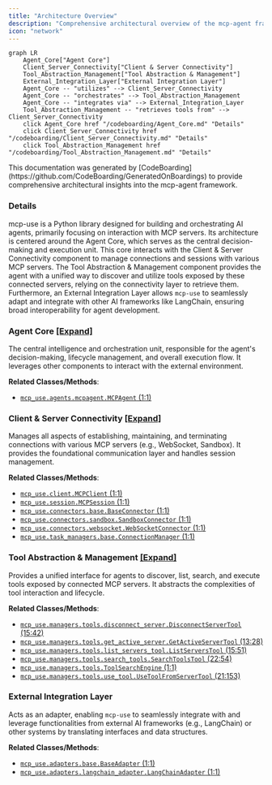 ```yaml
---
title: "Architecture Overview"
description: "Comprehensive architectural overview of the mcp-agent framework"
icon: "network"
---
```



```mermaid
graph LR
    Agent_Core["Agent Core"]
    Client_Server_Connectivity["Client & Server Connectivity"]
    Tool_Abstraction_Management["Tool Abstraction & Management"]
    External_Integration_Layer["External Integration Layer"]
    Agent_Core -- "utilizes" --> Client_Server_Connectivity
    Agent_Core -- "orchestrates" --> Tool_Abstraction_Management
    Agent_Core -- "integrates via" --> External_Integration_Layer
    Tool_Abstraction_Management -- "retrieves tools from" --> Client_Server_Connectivity
    click Agent_Core href "/codeboarding/Agent_Core.md" "Details"
    click Client_Server_Connectivity href "/codeboarding/Client_Server_Connectivity.md" "Details"
    click Tool_Abstraction_Management href "/codeboarding/Tool_Abstraction_Management.md" "Details"
```

<Info>
This documentation was generated by [CodeBoarding](https://github.com/CodeBoarding/GeneratedOnBoardings) to provide comprehensive architectural insights into the mcp-agent framework.
</Info>

### Details

mcp-use is a Python library designed for building and orchestrating AI agents, primarily focusing on interaction with MCP servers. Its architecture is centered around the Agent Core, which serves as the central decision-making and execution unit. This core interacts with the Client & Server Connectivity component to manage connections and sessions with various MCP servers. The Tool Abstraction & Management component provides the agent with a unified way to discover and utilize tools exposed by these connected servers, relying on the connectivity layer to retrieve them. Furthermore, an External Integration Layer allows `mcp-use` to seamlessly adapt and integrate with other AI frameworks like LangChain, ensuring broad interoperability for agent development.

### Agent Core [[Expand]](./Agent_Core)
The central intelligence and orchestration unit, responsible for the agent's decision-making, lifecycle management, and overall execution flow. It leverages other components to interact with the external environment.


**Related Classes/Methods**:

- <a href="https://github.com/mcp-use/mcp-use/blob/main/mcp_use/agents/mcpagent.py#L1-L1" target="_blank" rel="noopener noreferrer">`mcp_use.agents.mcpagent.MCPAgent` (1:1)</a>


### Client & Server Connectivity [[Expand]](./Client_Server_Connectivity)
Manages all aspects of establishing, maintaining, and terminating connections with various MCP servers (e.g., WebSocket, Sandbox). It provides the foundational communication layer and handles session management.


**Related Classes/Methods**:

- <a href="https://github.com/mcp-use/mcp-use/blob/main/mcp_use/client.py#L1-L1" target="_blank" rel="noopener noreferrer">`mcp_use.client.MCPClient` (1:1)</a>
- <a href="https://github.com/mcp-use/mcp-use/blob/main/mcp_use/session.py#L1-L1" target="_blank" rel="noopener noreferrer">`mcp_use.session.MCPSession` (1:1)</a>
- <a href="https://github.com/mcp-use/mcp-use/blob/main/mcp_use/connectors/base.py#L1-L1" target="_blank" rel="noopener noreferrer">`mcp_use.connectors.base.BaseConnector` (1:1)</a>
- <a href="https://github.com/mcp-use/mcp-use/blob/main/mcp_use/connectors/sandbox.py#L1-L1" target="_blank" rel="noopener noreferrer">`mcp_use.connectors.sandbox.SandboxConnector` (1:1)</a>
- <a href="https://github.com/mcp-use/mcp-use/blob/main/mcp_use/connectors/websocket.py#L1-L1" target="_blank" rel="noopener noreferrer">`mcp_use.connectors.websocket.WebSocketConnector` (1:1)</a>
- <a href="https://github.com/mcp-use/mcp-use/blob/main/mcp_use/task_managers/base.py#L1-L1" target="_blank" rel="noopener noreferrer">`mcp_use.task_managers.base.ConnectionManager` (1:1)</a>


### Tool Abstraction & Management [[Expand]](./Tool_Abstraction_Management)
Provides a unified interface for agents to discover, list, search, and execute tools exposed by connected MCP servers. It abstracts the complexities of tool interaction and lifecycle.


**Related Classes/Methods**:

- <a href="https://github.com/mcp-use/mcp-use/blob/main/mcp_use/managers/tools/disconnect_server.py#L15-L42" target="_blank" rel="noopener noreferrer">`mcp_use.managers.tools.disconnect_server.DisconnectServerTool` (15:42)</a>
- <a href="https://github.com/mcp-use/mcp-use/blob/main/mcp_use/managers/tools/get_active_server.py#L13-L28" target="_blank" rel="noopener noreferrer">`mcp_use.managers.tools.get_active_server.GetActiveServerTool` (13:28)</a>
- <a href="https://github.com/mcp-use/mcp-use/blob/main/mcp_use/managers/tools/list_servers_tool.py#L15-L51" target="_blank" rel="noopener noreferrer">`mcp_use.managers.tools.list_servers_tool.ListServersTool` (15:51)</a>
- <a href="https://github.com/mcp-use/mcp-use/blob/main/mcp_use/managers/tools/search_tools.py#L22-L54" target="_blank" rel="noopener noreferrer">`mcp_use.managers.tools.search_tools.SearchToolsTool` (22:54)</a>
- <a href="https://github.com/mcp-use/mcp-use/blob/main/mcp_use/managers/tools/tool_search_engine.py#L1-L1" target="_blank" rel="noopener noreferrer">`mcp_use.managers.tools.ToolSearchEngine` (1:1)</a>
- <a href="https://github.com/mcp-use/mcp-use/blob/main/mcp_use/managers/tools/use_tool.py#L21-L153" target="_blank" rel="noopener noreferrer">`mcp_use.managers.tools.use_tool.UseToolFromServerTool` (21:153)</a>


### External Integration Layer
Acts as an adapter, enabling `mcp-use` to seamlessly integrate with and leverage functionalities from external AI frameworks (e.g., LangChain) or other systems by translating interfaces and data structures.


**Related Classes/Methods**:

- <a href="https://github.com/mcp-use/mcp-use/blob/main/mcp_use/adapters/base.py#L1-L1" target="_blank" rel="noopener noreferrer">`mcp_use.adapters.base.BaseAdapter` (1:1)</a>
- <a href="https://github.com/mcp-use/mcp-use/blob/main/mcp_use/adapters/langchain_adapter.py#L1-L1" target="_blank" rel="noopener noreferrer">`mcp_use.adapters.langchain_adapter.LangChainAdapter` (1:1)</a>
